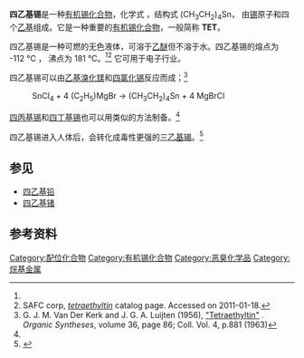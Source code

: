 {{Chembox
| Verifiedfields = changed
| Watchedfields = changed
| verifiedrevid = 470603912
| IUPACName = Tetraethyltin
| SystematicName = Tetraethylstannane (substitutive) <br /> tetraethyltin (additive)
| OtherNames = 四乙基甲锡烷
| ImageFileL1 = Tetraethyltin.svg
| ImageFileR1 = Tetraethyltin-3D-spacefill.png
|Section1={{Chembox Identifiers
| Abbreviations = TET
| CASNo = 597-64-8
| CASNo_Ref = {{cascite|correct|CAS}}
| UNII_Ref = {{fdacite|correct|FDA}}
| UNII = 31RE6NA75O
| PubChem = 11704
| ChemSpiderID = 11212
| ChemSpiderID_Ref = {{chemspidercite|correct|chemspider}}
| EINECS = 209-906-2
| UNNumber = 3384
| MeSHName = Tetraethyltin
| SMILES = CC[Sn](CC)(CC)CC
| StdInChI = 1S/4C2H5.Sn/c4*1-2;/h4*1H2,2H3;
| StdInChI_Ref = {{stdinchicite|correct|chemspider}}
| StdInChIKey = RWWNQEOPUOCKGR-UHFFFAOYSA-N
| StdInChIKey_Ref = {{stdinchicite|correct|chemspider}}
}}
|Section2={{Chembox Properties
| C=8 | H=20 | Sn=1 
| Appearance = 无色液体
| Density = 1.187 g cm<sup>−3</sup>
| MeltingPtC = -112
| BoilingPtC = 181}}
|Section3={{Chembox Hazards
| EUClass = {{Hazchem T+}}{{Hazchem N}}
| RPhrases = {{R26/27/28}} {{R50/53}}
| SPhrases = {{S26}}, {{S27}}, {{S28}}, {{S45}}, {{S60}}, {{S61}}
| NFPA-H = 3
| NFPA-F = 2
| NFPA-R = 3
| FlashPtC = 53}}
|Section4={{Chembox Related
| OtherCpds = [[四丁基锡|四丁基锡]]<br />
[[四甲基锡|四甲基锡]]<br />[[四乙基锗|四乙基锗]]<br />
[[四乙基铅|四乙基铅]]}}
}}
'''四乙基锡'''是一种[[有机锡化合物|有机锡化合物]]，化学式 {{chem|C|8|H|20|Sn}} ，结构式 (CH<sub>3</sub>CH<sub>2</sub>)<sub>4</sub>Sn， 由[[锡|锡]]原子和四个[[乙基|乙基]]组成。它是一种重要的[[有机锡化合物|有机锡化合物]]，一般简称 '''TET'''。

四乙基锡是一种可燃的无色液体，可溶于[[乙醚|乙醚]]但不溶于水。四乙基锡的熔点为 -112 °C ， 沸点为 181 °C。<ref name=kerk/><ref name=safc>SAFC corp, [http://www.safcglobal.com/safc-hitech/en-us/home/overview/products/tin/tetraethyltin.html ''tetraethyltin''] {{Wayback|url=http://www.safcglobal.com/safc-hitech/en-us/home/overview/products/tin/tetraethyltin.html |date=20110715223800 }} catalog page. Accessed on 2011-01-18.</ref>  它可用于电子行业。

四乙基锡可以由[[乙基溴化镁|乙基溴化镁]]和[[四氯化锡|四氯化锡]]反应而成；<ref name=kerk>G. J. M. Van Der Kerk and J. G. A. Luijten (1956), [http://www.orgsyn.org/demo.aspx?prep=CV4P0881 "Tetraethyltin"] {{Wayback|url=http://www.orgsyn.org/demo.aspx?prep=CV4P0881 |date=20210115115031 }}. ''Organic Syntheses'', volume 36, page 86; Coll. Vol. 4, p.881 (1963)</ref>
:SnCl<sub>4</sub> + 4 (C<sub>2</sub>H<sub>5</sub>)MgBr → (CH<sub>3</sub>CH<sub>2</sub>)<sub>4</sub>Sn + 4 MgBrCl  
[[四丙基锡|四丙基锡]]和[[四丁基锡|四丁基锡]]也可以用类似的方法制备。<ref name=kerk/>

四乙基锡进入人体后，会转化成毒性更强的[[三乙基锡|三乙基锡]]。<ref name=cremer>{{Cite journal 
| doi = 10.1111/j.1365-2052.1975.tb01351.x 
| last1 = Schmid | first1 = D. O. 
| last2 = Cwik | first2 = S. 
| title = R receptors on lymphocytes of sheep 
| journal = Animal Blood Groups and Biochemical Genetics 
| volume = 6 
| issue = 1 
| pages = 61–62 
| year = 1975 
| pmid = 1200418
}}</ref>

==参见==
* [[四乙基铅|四乙基铅]]
* [[四乙基锗|四乙基锗]]

==参考资料==
{{Reflist}}
{{锡化合物}}

[[Category:配位化合物|Category:配位化合物]]
[[Category:有机锡化合物|Category:有机锡化合物]]
[[Category:恶臭化学品|Category:恶臭化学品]]
[[Category:烷基金属|Category:烷基金属]]

{{Organic-compound-stub}}